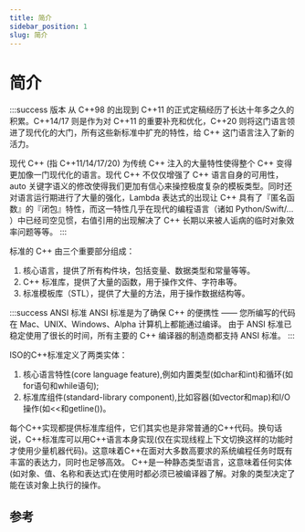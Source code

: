 ```yaml
---
title: 简介
sidebar_position: 1
slug: 简介
---
```


# 简介


:::success 版本
从 C++98 的出现到 C++11 的正式定稿经历了长达十年多之久的积累。C++14/17 则是作为对 C++11 的重要补充和优化，C++20 则将这门语言领进了现代化的大门，所有这些新标准中扩充的特性，给 C++ 这门语言注入了新的活力。

现代 C++ (指 C++11/14/17/20) 为传统 C++ 注入的大量特性使得整个 C++ 变得更加像一门现代化的语言。现代 C++ 不仅仅增强了 C++ 语言自身的可用性，auto 关键字语义的修改使得我们更加有信心来操控极度复杂的模板类型。同时还对语言运行期进行了大量的强化，Lambda 表达式的出现让 C++ 具有了『匿名函数』的『闭包』特性，而这一特性几乎在现代的编程语言（诸如 Python/Swift/... ）中已经司空见惯，右值引用的出现解决了 C++ 长期以来被人诟病的临时对象效率问题等等。
:::

标准的 C++ 由三个重要部分组成：

1. 核心语言，提供了所有构件块，包括变量、数据类型和常量等等。
2. C++ 标准库，提供了大量的函数，用于操作文件、字符串等。
3. 标准模板库（STL），提供了大量的方法，用于操作数据结构等。

:::success ANSI 标准
ANSI 标准是为了确保 C++ 的便携性 —— 您所编写的代码在 Mac、UNIX、Windows、Alpha 计算机上都能通过编译。
由于 ANSI 标准已稳定使用了很长的时间，所有主要的 C++ 编译器的制造商都支持 ANSI 标准。
:::

ISO的C++标准定义了两类实体：

1. 核心语言特性(core language feature),例如内置类型(如char和int)和循环(如for语句和while语句);
2. 标准库组件(standard-library component),比如容器(如vector和map)和I/O操作(如\<\<和getline())。

每个C++实现都提供标准库组件，它们其实也是非常普通的C++代码。换句话说，C++标准库可以用C++语言本身实现(仅在实现线程上下文切换这样的功能时才使用少量机器代码)。这意味着C++在面对大多数高要求的系统编程任务时既有丰富的表达力，同时也足够高效。
C++是一种静态类型语言，这意味着任何实体(如对象、值、名称和表达式)在使用时都必须已被编译器了解。对象的类型决定了能在该对象上执行的操作。

## 参考

<To name="cppreference.com" to="https://en.cppreference.com" />
<To name="Awesome C++" to="https://cpp.libhunt.com" />
<To name="learncpp" to="https://www.learncpp.com" />
<To
  name="代码巴士 - 分享有价值的 C/C++ 知识和源代码"
  to="https://codebus.cn/"
/>
<To
  name="C语言与C++学习"
  to="https://github.com/tangtangcoding/C-CppLearning"
/>
<To name="C++ Tutorial" to="https://www.javatpoint.com/cpp-tutorial" />

